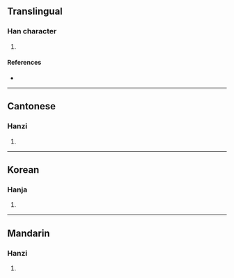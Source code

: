 {{character info/new}}
==Translingual==

===Han character===
{{Han char|rn=30|rad=口|as=02|sn=5|four=|canj=KNR|ids=⿱九口}}

# {{defn|Han|sort=口02}}

====References====
* {{Han ref|kx=0173.070|dkj=03252|dj=0385.030|hdz=10572.010|uh=53F4|ud=21492}}

----

==Cantonese==

===Hanzi===
{{yue-hanzi|jyut=kau4|y=kau4}}

# {{defn|lang=yue|sort=口02}}

----

==Korean==

===Hanja===
{{ko-hanja|hangeul=구|rv=gu|mr=ku}}

# {{defn|lang=ko|sort=口02}}

----

==Mandarin==

===Hanzi===
{{cmn-hanzi|pin=[[qiú]] ([[qiu2]])|wg=ch'iu<sup>2</sup>}}

# {{defn|lang=cmn|sort=口02}}